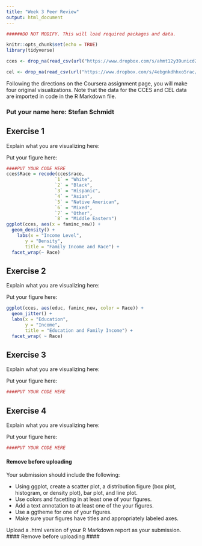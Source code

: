 ```yaml
---
title: "Week 3 Peer Review"
output: html_document
---
```


```r

######DO NOT MODIFY. This will load required packages and data.

knitr::opts_chunk$set(echo = TRUE)
library(tidyverse)

cces <- drop_na(read_csv(url("https://www.dropbox.com/s/ahmt12y39unicd2/cces_sample_coursera.csv?raw=1")))

cel <- drop_na(read_csv(url("https://www.dropbox.com/s/4ebgnkdhhxo5rac/cel_volden_wiseman%20_coursera.csv?raw=1")))

```

Following the directions on the Coursera assignment page, you will make four original visualizations. Note that the data for the CCES and CEL data are imported in code in the R Markdown file.

### Put your name here: Stefan Schmidt

## Exercise 1

Explain what you are visualizing here:

Put your figure here:

```r

####PUT YOUR CODE HERE
cces$Race = recode(cces$race,
                  `1` = "White",
                  `2` = "Black",
                  `3` = "Hispanic",
                  `4` = "Asian",
                  `5` = "Native American",
                  `6` = "Mixed",
                  `7` = "Other",
                  `8` = "Middle Eastern")
ggplot(cces, aes(x = faminc_new)) +
  geom_density() + 
    labs(x = "Income Level",
       y = "Density",
       title = "Family Income and Race") +
  facet_wrap(~ Race)
```

## Exercise 2

Explain what you are visualizing here:

Put your figure here:

```r
ggplot(cces, aes(educ, faminc_new, color = Race)) +
  geom_jitter() +
  labs(x = "Education",
       y = "Income",
       title = "Education and Family Income") +
  facet_wrap( ~ Race)
```

## Exercise 3

Explain what you are visualizing here:

Put your figure here:

```r

####PUT YOUR CODE HERE

```

## Exercise 4

Explain what you are visualizing here:

Put your figure here:

```r

####PUT YOUR CODE HERE

```


#### Remove before uploading ####
Your submission should include the following:

- Using ggplot, create a scatter plot, a distribution figure 
  (box plot, histogram, or density plot), bar plot, and line plot.
- Use colors and facetting in at least one of your figures.
- Add a text annotation to at least one of the your figures.
- Use a ggtheme for one of your figures.
- Make sure your figures have titles and appropriately labeled axes.

Upload a .html version of your R Markdown report as your submission.
#### Remove before uploading ####
